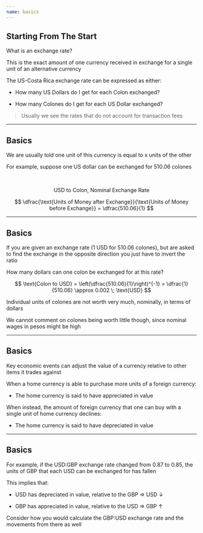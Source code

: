 ```yaml
---
name: basics
---
```


## Starting From The Start

[What is an exchange rate?]{.hp .align-center}

::: {.fragment}
This is the [exact amount of one currency received in exchange for a single unit]{.hi} of an alternative currency
:::

::: {.fragment}
The US-Costa Rica exchange rate can be expressed as either:

::: {.incrmental}
- How many [US Dollars]{.h} do I get for each [Colon]{.h} exchanged?

- How many [Colones]{.h} do I get for each [US Dollar]{.h} exchanged?
:::

:::

::: {.fragment}
> Usually we see the rates that do not account for transaction fees
:::

---

## Basics

We are usually told [one unit of this currency]{.hi} is equal to [x units]{.hi} of the other

::: {.fragment}
For example, suppose [one US dollar]{.hi} can be exchanged for 510.06 [colones]{.hi}
:::

<br>

::: {.fragment}
$$
\text{USD to Colon, Nominal Exchange Rate}
$$

$$
\dfrac{\text{Units of Money after Exchange}}{\text{Units of Money before Exchange}} = \dfrac{510.06}{1}
$$
:::

---

## Basics

If you are given an exchange rate (1 USD for 510.06 colones), but are asked to find the exchange in the opposite direction you just [have to invert the ratio]{.hp}

[How many dollars can one colon be exchanged for at this rate?]{.h .align-center}

::: {.fragment}
$$
    \text{Colon to USD} = \left(\dfrac{510.06}{1}\right)^{-1} = \dfrac{1}{510.06} \approx 0.002 \; \text{USD}
$$
:::

::: {.fragment}
Individual units of colones are not worth very much, nominally, in terms of dollars

We cannot comment on colones being worth little though, since nominal wages in pesos might be high
:::

---

## Basics

[Key economic events]{.h} can adjust the value of a currency relative to other items it trades against

::: {.fragment}
When a [home currency]{.hi} is able to purchase more units of a foreign currency:

- The [home currency]{.hi} is said to have [appreciated in value]{.hi-green}
:::

::: {.fragment}
When instead, the amount of foreign currency that one can buy with a [single unit of home currency]{.hi} [declines]{.hi-red}:

- The [home currency]{.hi} is said to have [depreciated in value]{.hi-red}
:::

---

## Basics

For example, if the [USD:GBP]{.hi} exchange rate changed from 0.87 to 0.85, the units of [GBP]{.hi} that each [USD]{.hi} can be exchanged for has fallen

This implies that:

::: {.incremental}
- [USD]{.hi} has [depreciated]{.hi-red} in value, [relative to the GBP]{.h} $\Rightarrow$ [USD $\downarrow$]{.hi}

- [GBP]{.hi} has [appreciated]{.hi-green} in value, [relative to the USD]{.h} $\Rightarrow$ [GBP $\uparrow$]{.hi}
:::

::: {.fragment}
[Consider how you would calculate the GBP:USD exchange rate and the movements from there as well]{.hp .align-center}
:::
